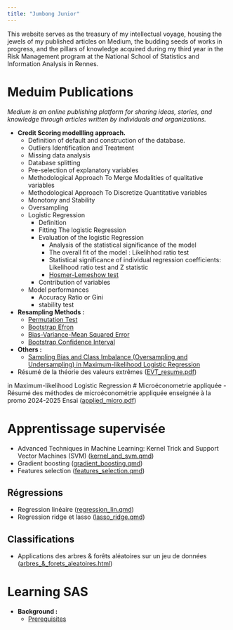 ```yaml
---
title: "Jumbong Junior"
---
```


<div class="box">

This website serves as the treasury of my intellectual voyage, housing the jewels of my published articles on Medium, the budding seeds of works in progress, and the pillars of knowledge acquired during my third year in the Risk Management program at the National School of Statistics and Information Analysis in Rennes.

</div>

# Meduim Publications

*Medium is an online publishing platform for sharing ideas, stories, and knowledge through articles written by individuals and organizations.*

- **Credit Scoring modellling approach.**
    - Definition of default and construction of the database.
    - Outliers Identification and Treatment
    - Missing data analysis
    - Database splitting
    - Pre-selection of explanatory variables
    - Methodological Approach To Merge Modalities of qualitative variables
    - Methodological Approach To Discretize Quantitative variables
    - Monotony and Stability
    - Oversampling
    - Logistic Regression
        - Definition
        - Fitting The logistic Regression
        - Evaluation of the logistic Regression
            - Analysis of the statistical significance of the model
            - The overall fit of the model : Likelihhod ratio test
            - Statistical significance of individual regression coefficients: Likelihood ratio test and Z statistic
            - <a href = "Meduim/RegressionLogistique/HosmerL.qmd" target="_self">Hosmer-Lemeshow test</a>
        - Contribution of variables
    - Model performances
        - Accuracy Ratio or Gini
        - stability test 
- **Resampling Methods :**
    - [Permutation Test](2A/ResamplingMethod/PermutationTest.qmd)
    - [Bootstrap Efron](2A/ResamplingMethod/boostrappEfron.qmd)
    - [Bias-Variance-Mean Squared Error](2A/ResamplingMethod/BiasVarianceQuadraticError.qmd)
    - [Bootstrap Confidence Interval](2A/ResamplingMethod/ConfidenceInterval.qmd)

- **Others :**
    - [Sampling Bias and Class Imbalance (Oversampling and Undersampling) in Maximum-likelihood Logistic Regression](Meduim/RegressionLogistique/bias_sample.qmd)


- Résumé de la théorie des valeurs extrêmes ([EVT_resume.pdf](3A/EVT/EVT_resume.pdf))


in Maximum-likelihood Logistic Regression
# Microéconometrie appliquée
- Résumé des méthodes de microéconométrie appliquée enseignée à la promo 2024-2025 Ensai ([applied_micro.pdf](2A/Courses.pdf))

# Apprentissage supervisée

- Advanced Techniques in Machine Learning: Kernel Trick and Support Vector Machines (SVM) ([kernel_and_svm.qmd](3A/Apprentisage-stat/Tp2.qmd))
- Gradient boosting ([gradient_boosting.qmd](3A/Apprentisage-stat/Tp3.qmd))
- Features selection ([features_selection.qmd](3A/Apprentisage-stat/Tp4.qmd))

## Régressions

- Regression linéaire ([regression_lin.qmd](2A/App_sup/reg_lin.qmd))
- Regression ridge et lasso ([lasso_ridge.qmd](3A/Apprentisage-stat/Tp1.qmd))

## Classifications

- Applications des arbres & forêts aléatoires sur un jeu de données ([arbres_&_forets_aleatoires.html](2A/App_sup/arbres_&_forets_aleatoires.html)) </li>

# Learning SAS

- **Background :**
    - [Prerequisites](LearningSas/prerequisites.qmd)

